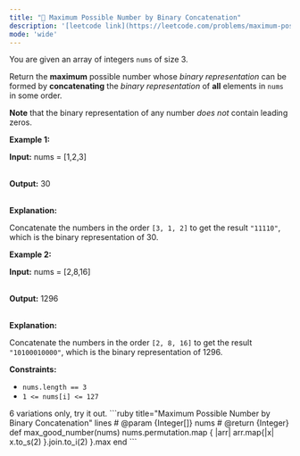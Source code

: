 ```yaml
---
title: "🧀 Maximum Possible Number by Binary Concatenation"
description: '[leetcode link](https://leetcode.com/problems/maximum-possible-number-by-binary-concatenation/description/)'
mode: 'wide'
---
```

<Tabs>
  <Tab title="Question" icon="circle-question" iconType="regular">
    <Card>
      <p>You are given an array of integers <code>nums</code> of size 3.</p>  <p>Return the <strong>maximum</strong> possible number whose <em>binary representation</em> can be formed by <strong>concatenating</strong> the <em>binary representation</em> of <strong>all</strong> elements in <code>nums</code> in some order.</p>  <p><strong>Note</strong> that the binary representation of any number <em>does not</em> contain leading zeros.</p>   <p><strong class="example">Example 1:</strong></p>  <div class="example-block"> <p><strong>Input:</strong> <span class="example-io">nums = [1,2,3]</span></p>  <p><br/> <strong>Output:</strong> 30</p>  <p><br/> <strong>Explanation:</strong></p>  <p>Concatenate the numbers in the order <code>[3, 1, 2]</code> to get the result <code>&quot;11110&quot;</code>, which is the binary representation of 30.</p> </div>  <p><strong class="example">Example 2:</strong></p>  <div class="example-block"> <p><strong>Input:</strong> <span class="example-io">nums = [2,8,16]</span></p>  <p><br/> <strong>Output:</strong> 1296</p>  <p><br/> <strong>Explanation:</strong></p>  <p>Concatenate the numbers in the order <code>[2, 8, 16]</code> to get the result <code>&quot;10100010000&quot;</code>, which is the binary representation of 1296.</p> </div>   <p><strong>Constraints:</strong></p>  <ul>  <li><code>nums.length == 3</code></li>  <li><code>1 &lt;= nums[i] &lt;= 127</code></li> </ul> 
    </Card>
  </Tab>
  <Tab title="Solution" icon="lightbulb" iconType="regular" >
    <Card>
      6 variations only, try it out.
</Card>
  <Expandable title="code">
    <CodeGroup dropdown>
```ruby title="Maximum Possible Number by Binary Concatenation" lines
# @param {Integer[]} nums
# @return {Integer}
def max_good_number(nums)
  nums.permutation.map { |arr| arr.map{|x| x.to_s(2) }.join.to_i(2) }.max  
end
```
    </CodeGroup>
  </Expandable>
  </Tab>
</Tabs>
